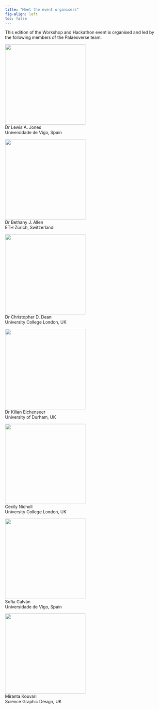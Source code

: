 ```yaml
---
title: "Meet the event organisers"
fig-align: left
toc: false
---
```


This edition of the Workshop and Hackathon event is organised and led by the following members of the Palaeoverse team.

::: {layout-ncol="3"}
![](./images/team/Lewis.jpeg){width="7cm"} <br> Dr Lewis A. Jones <br> Universidade de Vigo, Spain

![](./images/team/Bethany.jpeg){width="7cm"} <br> Dr Bethany J. Allen <br> ETH Zürich, Switzerland

![](./images/team/Chris.jpeg){width="7cm"} <br> Dr Christopher D. Dean <br> University College London, UK

![](./images/team/Kilian.jpeg){width="7cm"} <br> Dr Kilian Eichenseer <br> University of Durham, UK

![](./images/team/Cecily.jpeg){width="7cm"} <br> Cecily Nicholl <br> University College London, UK

![](./images/team/Sofia.jpeg){width="7cm"} <br> Sofía Galván <br> Universidade de Vigo, Spain

![](./images/team/Miranta.jpeg){width="7cm"} <br> Miranta Kouvari <br> Science Graphic Design, UK
:::
